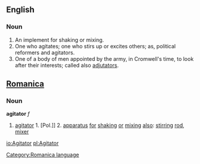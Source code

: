 ==English==
===Noun===
#An implement for shaking or mixing.
#One who agitates; one who stirs up or excites others; as, political reformers and agitators.
#One of a body of men appointed by the army, in Cromwell's time, to look after their interests; called also [[adjutator]]s.

==[[Romanica]]==
[[Category:Romanica language]]
===Noun===
<b>agitator</b> ''f''
#[[agitator]] 1. [Pol.]] 2. [[apparatus]] [[for]] [[shaking]] [[or]] [[mixing]] [[also]]: [[stirring]] [[rod]], [[mixer]]

[[io:Agitator]]
[[pl:Agitator]]